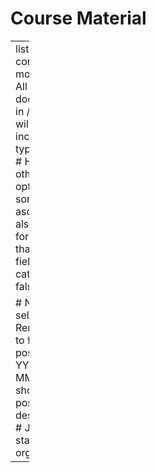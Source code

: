 # Course Material

---
listing: 
  contents: modules # All documents in /lessons will be included
  type: grid # Has other options
  sort: "title asc" # Can also sort for more than one field
  categories: false
  
  # Note to self: Remember to format posts as YYYY-MM-DD-short-post-description
  # Just to stay organized
---
